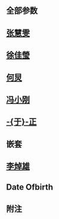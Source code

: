 {{Template test cases notice}}

== 全部参数 ==
{{Testcase table
|前綴尊稱 =  &#123;&#123;{前綴尊稱}&#125;&#125;
|姓名 =  &#123;&#123;{姓名}&#125;&#125;
|後綴尊稱 =  &#123;&#123;{後綴尊稱}&#125;&#125;
|類型 = 藝人
|圖片 = Pessoa Neutra.svg
|圖片尺寸 = 220px
|補正 = no
|圖片替代 = &#123;&#123;{圖片替代}&#125;&#125;
|圖片簡介 = &#123;&#123;{圖片簡介}&#125;&#125;
|本名 = &#123;&#123;{本名}&#125;&#125;
|外文名 = &#123;&#123;{外文名}&#125;&#125;
|外文 = &#123;&#123;{外文}&#125;&#125;
|羅馬拼音 = &#123;&#123;{羅馬拼音}&#125;&#125;
|英文名 = &#123;&#123;{英文名}&#125;&#125;
|暱稱 = &#123;&#123;{暱稱}&#125;&#125;
|其他藝名 = &#123;&#123;{其他藝名}&#125;&#125;
|國籍 = &#123;&#123;{國籍}&#125;&#125;
|永久居留權 = &#123;&#123;{永久居留權}&#125;&#125;
|民族 = &#123;&#123;{民族}&#125;&#125;
|籍貫 = &#123;&#123;{籍貫}&#125;&#125;
|出生名 = &#123;&#123;{出生名}&#125;&#125;
|出生日期 = &#123;&#123;{出生日期}&#125;&#125;
|出生地點 = &#123;&#123;{出生地點}&#125;&#125;
|逝世日期 =  &#123;&#123;{逝世日期}&#125;&#125;
|逝世地點 = &#123;&#123;{逝世地點}&#125;&#125;
|死因 = &#123;&#123;{死因}&#125;&#125;
|墓地 = &#123;&#123;{墓地}&#125;&#125;
|墓地座標 = &#123;&#123;{墓地座標}&#125;&#125;
|居住地 = &#123;&#123;{居住地}&#125;&#125;
|職業 = &#123;&#123;{職業}&#125;&#125;
|語言 = &#123;&#123;{語言}&#125;&#125;
|教育程度 = &#123;&#123;{教育程度}&#125;&#125;
|母校 = &#123;&#123;{母校}&#125;&#125;
|宗教信仰 = &#123;&#123;{宗教信仰}&#125;&#125;
|配偶 = &#123;&#123;{配偶}&#125;&#125;
|兒女 = &#123;&#123;{兒女}&#125;&#125;
|父母 = &#123;&#123;{父母}&#125;&#125;
|親屬 = &#123;&#123;{親屬}&#125;&#125;
|音樂類型 = &#123;&#123;{音樂類型}&#125;&#125;
|演奏樂器 = &#123;&#123;{演奏樂器}&#125;&#125;
|出道地點 = &#123;&#123;{出道地點}&#125;&#125;
|出道日期 = &#123;&#123;{出道日期}&#125;&#125;
|出道作 = &#123;&#123;{出道作}&#125;&#125;
|代表作 = &#123;&#123;{代表作}&#125;&#125;
|著名角色 = &#123;&#123;{著名角色}&#125;&#125;
|活躍年代 = &#123;&#123;{活躍年代}&#125;&#125;
|唱片公司 = &#123;&#123;{唱片公司}&#125;&#125;
|經紀公司 = &#123;&#123;{經紀公司}&#125;&#125;
|簽名 = Example title.svg
|簽名大小 = 150px
|簽名替代 = &#123;&#123;{簽名替代}&#125;&#125;
|網站 = &#123;&#123;{網站}&#125;&#125;
|相關團體 = &#123;&#123;{相關團體}&#125;&#125;
|module = &#123;&#123;{module}&#125;&#125;
|module2 = &#123;&#123;{module2}&#125;&#125;
|module3 = &#123;&#123;{module3}&#125;&#125;
|module4 = &#123;&#123;{module4}&#125;&#125;
|module5 = &#123;&#123;{module5}&#125;&#125;
|module6 = &#123;&#123;{module6}&#125;&#125;
|IMDb = &#123;&#123;{IMDb}&#125;&#125;
|現任成員 = &#123;&#123;{現任成員}&#125;&#125;
|過往成員 = &#123;&#123;{過往成員}&#125;&#125;
|著名樂器 = &#123;&#123;{著名樂器}&#125;&#125;
|academyawards = &#123;&#123;{academyawards}&#125;&#125;
|cannesfilmawards = &#123;&#123;{cannesfilmawards}&#125;&#125;
|afiawards = &#123;&#123;{afiawards}&#125;&#125;
|arielaward = &#123;&#123;{arielaward}&#125;&#125;
|baftaawards = &#123;&#123;{baftaawards}&#125;&#125;
|cesarawards = &#123;&#123;{cesarawards}&#125;&#125;
|emmyawards = &#123;&#123;{emmyawards}&#125;&#125;
|filmfareawards = &#123;&#123;{filmfareawards}&#125;&#125;
|geminiawards = &#123;&#123;{geminiawards}&#125;&#125;
|goldenglobeawards = &#123;&#123;{goldenglobeawards}&#125;&#125;
|goldenraspberryawards = &#123;&#123;{goldenraspberryawards}&#125;&#125;
|goyaawards = &#123;&#123;{goyaawards}&#125;&#125;
|grammyawards = &#123;&#123;{grammyawards}&#125;&#125;
|hongkongfilmawards = &#123;&#123;{hongkongfilmawards}&#125;&#125;
|olivierawards = &#123;&#123;{olivierawards}&#125;&#125;
|iftaawards = &#123;&#123;{iftaawards}&#125;&#125;
|imageaward = &#123;&#123;{imageaward}&#125;&#125;
|nationalfilmawards = &#123;&#123;{nationalfilmawards}&#125;&#125;
|sagawards = &#123;&#123;{sagawards}&#125;&#125;
|tonyawards = &#123;&#123;{tonyawards}&#125;&#125;
|goldenbauhiniaawards = &#123;&#123;{goldenbauhiniaawards}&#125;&#125;
|hkfcsawards = &#123;&#123;{hkfcsawards}&#125;&#125;
|asianfilmawards = &#123;&#123;{asianfilmawards}&#125;&#125;
|goldenhorseawards = &#123;&#123;{goldenhorseawards}&#125;&#125;
|huabiaoawards = &#123;&#123;{huabiaoawards}&#125;&#125;
|goldenroosterawards = &#123;&#123;{goldenroosterawards}&#125;&#125;
|hundredflowersawards = &#123;&#123;{hundredflowersawards}&#125;&#125;
|goldeneagleawards = &#123;&#123;{goldeneagleawards}&#125;&#125;
|flyingapsarasawards = &#123;&#123;{flyingapsarasawards}&#125;&#125;
|rthktop10goldsongsawards = &#123;&#123;{rthktop10goldsongsawards}&#125;&#125;
|goldenmelodyawards = &#123;&#123;{goldenmelodyawards}&#125;&#125;
|mtvasiaawards = &#123;&#123;{mtvasiaawards}&#125;&#125;
|ntsawards = &#123;&#123;{ntsawards}&#125;&#125;
|chinamusicawards = &#123;&#123;{chinamusicawards}&#125;&#125;
|goldenbellawards = &#123;&#123;{goldenbellawards}&#125;&#125;
|tvbanniversaryawards = &#123;&#123;{tvbanniversaryawards}&#125;&#125;
|magnoliaawards = &#123;&#123;{magnoliaawards}&#125;&#125;
|asiantvawards = &#123;&#123;{asiantvawards}&#125;&#125;
|rainbowawards = &#123;&#123;{rainbowawards}&#125;&#125;
|tokyofilmawards = &#123;&#123;{tokyofilmawards}&#125;&#125;
|yokohamafilmawards = &#123;&#123;{yokohamafilmawards}&#125;&#125;
|japanacademyawards = &#123;&#123;{japanacademyawards}&#125;&#125;
|japanesefilmcreticsawards = &#123;&#123;{japanesefilmcreticsawards}&#125;&#125;
|mainichifilmawards = &#123;&#123;{mainichifilmawards}&#125;&#125;
|blueribbonawards = &#123;&#123;{blueribbonawards}&#125;&#125;
|hochifilmawards = &#123;&#123;{hochifilmawards}&#125;&#125;
|kinemajunpotop10awards = &#123;&#123;{kinemajunpotop10awards}&#125;&#125;
|grandbellawards = &#123;&#123;{grandbellawards}&#125;&#125;
|bluedragonfilmawards = &#123;&#123;{bluedragonfilmawards}&#125;&#125;
|paeksangartsawards = &#123;&#123;{paeksangartsawards}&#125;&#125;
|獎項 = &#123;&#123;{獎項}&#125;&#125;
}}

== [[张慧雯 (中国演员)|张慧雯]] ==
{{Testcase table
|姓名 = 张慧雯
|类型 = 女演员
|图片 = 
|图片尺寸 = 
|图片简介 = 新谋女郎张慧雯
|本名 = 
|外文名 = 
|外文 = 
|罗马拼音 = Zhang Huiwen
|英文名 = 
|昵称 = 小豹雯
|其他艺名 = 
|国籍 = {{PRC}}
|民族 = [[汉族]]
|籍贯 = {{CHN}}[[江西省]][[鹰潭市]]
|出生日期 = {{birth date and age|1993|9|13}}
|出生地点 = {{CHN}}[[江西省]][[鹰潭市]]
|逝世日期 = 
|逝世地点 = 
|职业 = [[演员]]
|语言 = [[普通话]]、[[鹰潭话]]
|教育程度 = [[大学]][[本科教育|本科]]
|母校 = [[北京舞蹈学院]]（2010-2014年）
|宗教信仰 = 
|配偶 = 
|儿女 = 
|父母 = 
|亲属 = 
|音乐类型 = 
|演奏乐器 = 
|出道地点 = {{CHN}}[[北京市]]
|出道日期 = 2014年4月21日
|出道作 = 《[[归来 (电影)|归来]]》
|代表作 = 《[[归来 (电影)|归来]]》<br />《[[栀子花开 (电影)|栀子花开]]》
|著名角色 = 丹丹、言蹊
|活跃年代 = 2014年 - 至今
|唱片公司 = 
|经纪公司 = [[乐视影业]]（2014年至今）
|签名 = 
|签名大小 = 
|签名替代 = 
|网站 = 
|相关团体 = 
|module = 
|module2 = 
|module3 = 
|module4 = 
|module5 = 
|module6 = 
|IMDb = 6517324
|现任成员 = 
|过往成员 = 
|著名乐器 = 
|asianfilmawards = {{奖项|最佳新人|2015年|《[[归来 (电影)|归来]]》|丹丹}}
|奖项 = 
}}

== [[徐佳瑩]] ==
{{Testcase table
|姓名 = 徐佳瑩
|類型 = 女歌手
|圖片 = 20110927 杭州搜狐音樂會-徐佳瑩-彩排.jpg
|圖片尺寸 = 
|補正 = yes
|圖片簡介 = 綵排中的徐佳瑩，攝於2011年杭州搜狐音樂會
|本名 = 
|外文名 = 
|外文 = 
|羅馬拼音 = 
|英文名 = LaLa Hsu<ref>[http://tw.kkbox.com/artist/tP8quSoSplyft8w0F07hn08J-index-1.html 徐佳瑩 (Lala Hsu) 個人檔案與歷年專輯 - KKBOX]</ref>
|暱稱 = 拉拉、白馬公主、星光才女、唱作精靈
|其他藝名 = 
|國籍 = {{ROC-TWN}}
|民族 = 
|籍貫 = 
|出生日期 = {{Birth date and age|1984|12|20}}
|出生地點 = {{TWN}}[[臺中市]]
|逝世日期 = 
|逝世地點 = 
|職業 = [[歌手]]、[[作曲人]]、[[作詞人]]（出道後）<br>[[臺中榮民總醫院]][[護理師]]（出道前）
|語言 = [[華語]]、[[英語]]、基本[[臺語]]
|教育程度 = [[中臺科技大學]]護理系畢業
|母校 = 
|宗教信仰 = [[基督教]]
|配偶 = 
|兒女 = 
|父母 = 
|親屬 = 
|音樂類型 = [[華語流行音樂]]
|演奏樂器 = [[吉他]]、[[爵士鼓]]、[[鋼琴]]
|出道地點 = 
|出道日期 = 
|出道作 = 
|代表作 = 《身騎白馬》《失落沙洲》《出口》<br/>《一樣的月光》《極限》《你敢不敢》<br/>《尋人啟事》《突然好想你》
|著名角色 = 
|活躍年代 = 2008年至今
|唱片公司 = [[亞神音樂娛樂]]
|經紀公司 = [[亞神音樂娛樂]]
|簽名 = 
|簽名大小 = 
|簽名替代 = 
|網站 = {{URL|https://www.facebook.com/LaLa徐佳瑩-128618240509551/|LaLa徐佳瑩FB官方粉絲專頁}}
|相關團體 = [[星光三班]]
|IMDb = 6030859
|現任成員 = 
|過往成員 = 
|著名樂器 = 
|goldenmelodyawards = {{awards|award=最佳新人獎 |year=2010年 |title=《[[LaLa首張創作專輯]]》 }}
|獎項 = 
}}

== [[何炅]] ==
{{Testcase table
|姓名 = 何炅
|类型 = 节目主持
|图片 = Happy Camp (variety show) 1.jpg
|补正 = yes
|图片简介 = 2009年7月于快乐大本营，右起第二位为何炅
|罗马拼音 = He Jiong
|昵称 = 炅炅、何老师、游戏王、老大、搜证王、何首污、何三岁
|国籍 = {{PRC}}
|民族 = [[汉族]]
|出生日期 = {{birth date and age|1974|4|28}}
|出生地点 = {{CHN}}[[湖南省]][[长沙市]][[雨花区]]
|职业 = 主持人、教师、歌手、演员、作家、导演
|语言 = 普通话、阿拉伯语、英语
|教育程度 = [[北京外国语大学]]阿拉伯语系毕业
|出道地点 = {{CHN}}[[北京市]]
|出道日期 = 1995年
|出道作 = 《[[大风车]]》
|代表作 = 《[[快乐大本营]]》
|活跃年代 = 1995年至今
|IMDb = 4620622
}}

== [[冯小刚]] ==
{{Testcase table
|姓名 = 冯小刚
|类型 = 导演
|罗马拼音 = Feng Xiaogang
|国籍 = {{PRC}}
|民族 = [[汉族]]
|籍贯 = [[湖南省|湖南]][[湘潭地区|湘潭]]
|出生日期 = {{birth date and age|1958|3|18}}
|出生地点 = {{CHN}}[[北京市]]
|职业 = 导演、演员
|教育程度 = 高中
|配偶 = 张娣（? 年结婚；1999年离婚）<ref>{{cite news|title=冯小刚前妻张娣照片被曝光 气质优雅不输现任徐帆|url=http://www.cq.xinhuanet.com/2015-01/30/c_1114197717.htm|publisher=新华网}}</ref><br />{{marriage|[[徐帆 (演员)|徐帆]]|1999}}
|儿女 = 冯思羽（{{age|1990|9|28}}岁）
|代表作 = 
* 《[[集结号]]》
* 《[[甲方乙方]]》
* 《[[天下无贼]]》
* 《[[唐山大地震 (电影)|唐山大地震]]》
* 《[[非诚勿扰 (电影)|非诚勿扰]]》
* 《[[一九四二]]》
* 《[[老炮儿]]》
|活跃年代 = 1984年至今
|经纪公司 = [[华谊兄弟]]
|IMDb = 0271815
|asianfilmawards = '''最高票房導演'''<br>2010年 《[[唐山大地震 (電影)|唐山大地震]]》
|goldenhorseawards = '''最佳改編劇本'''<br>2004年 《[[天下无贼]]》 <Br> '''[[金馬獎最佳男主角|最佳男主角]]'''<br>2015年 《[[老炮儿]]》<br>'''最佳导演'''<br>2016年 《[[我不是潘金莲]]》
|goldenroosterawards = '''最佳導演'''<Br>2009年 《[[集結號]]》
|hundredflowersawards = '''最佳導演'''<Br>2008年 《[[集結號]]》<br>2010年 《[[非诚勿扰 (电影)|非诚勿扰]]》<br>2012年 《[[唐山大地震 (電影)|唐山大地震]]》
}}

== [[于正|-{于}-正]] ==
{{Testcase table
|姓名 = -{于}-正
|類型 = 编剧 
|圖片 = 
|圖片尺寸 = 
|圖片簡介 = 
|本名 = 余征
|外文名 = 
|外文 =  
|羅馬拼音 = Yu Zheng
|英文名 = 
|暱稱 = -{于}-妈、-{于}-抄抄
|其他藝名 = 
|國籍 = {{PRC}}
|民族 = [[汉族]]
|籍貫 = 
|出生日期 = {{birth date and age|1978|2|28}}
|出生地點 = {{CHN}}[[浙江省]][[海宁市]]
|逝世日期 = 
|逝世地點 = 
|職業 = 编剧、制片人
|語言 = [[普通话]]
|教育程度 = 
|配偶 = 
|兒女 = 
|父母 = 
|音樂類型 = 
|演奏樂器 = 
|出道地點 = 
|出道作 = 
|出道日期 = 
|代表作 = 
|活躍年代 = 
|唱片公司 = 
|經紀公司 = [[欢娱影视]](前名:于正工作室)
|網站 = 
|相關團體 = 
|IMDb = 5078747
|現任成員 = 
|過往成員 = 
|asiantvawards = {{awards|award=最佳编剧|year=2011年|title=《[[宫 (2011年电视剧)|宫]]》}}
|awards = {{awards|name=[[中美电影节]]|award=中国电视剧最佳编剧|year=2014年|title=《[[笑傲江湖 (2013年电视剧)|笑傲江湖]]》}}
}}

== 嵌套{{tl|Infobox comedian}} ==
{{Testcase table
|姓名 = 黄西
|类型 = 节目主持
|图片 = Comedian Joe Wong.jpg
|图片简介 = 2009年的黄西
|罗马拼音 = Huang Xi
|英文名 = Joe Wong
|国籍 = {{PRC}}{{small|（1970－2008年）}}<br />{{USA}}{{small|（2008年至今）}}
|民族 = [[中国朝鲜族|朝鲜族]]
|出生日期 = {{birth date and age|1970|4|20}}
|出生地点 = {{CHN}}[[吉林省]][[白山市]]
|职业 = 喜剧演员、主持人
|教育程度 = 博士
|母校 = [[德克萨斯州]][[莱斯大学]]
|配偶 = 金研
|儿女 = 1
|代表作 = 《是真的吗》
|活跃年代 = 2001年至今
|网站 = {{URL|www.joewongcomedy.com}}
|module = {{Infobox comedian
| embed = yes
| medium = [[单口喜剧]]
| genre = [[冷面笑匠]]、[[挖苦]]、观察喜剧、[[讽刺]]
| subject = [[流行文化]]、[[日常生活]]、[[婚姻]]、自嘲、种族偏见
}}
|IMDb = 3465008
}}

== [[李焯雄]] ==
{{Testcase table
|姓名 = 李焯雄
|類型 = 作詞人
|圖片 = 
|本名 = 
|英文名 = Francis Lee
|音樂類型 = [[華語流行]]
|職業 = [[作詞人]]、作家、[[作者|創意人]]、[[音樂專輯|唱片]]企宣統籌、音樂製作人
|演奏樂器 = 
|活躍年代 = 
|唱片公司 = 
|經紀公司 = 
|相關團體 = 
|網站 = {{URL|http://www.lizhuoxiong.net|同名同姓的李焯雄}}
|獎項 = [[金曲獎]]「[[最佳作詞人獎 (金曲獎)|最佳作詞人獎]]」
}}

== Date Ofbirth ==
{{Testcase table
|姓名 = Date Ofbirth
|类型 = 艺人
|出生日期 = {{birth date and age|1994|10|26}}
|出生地点 = {{CHN}}[[湖北省]][[武汉市]]
}}

{{Testcase table
|姓名 = Date Ofbirth
|类型 = 艺人
|生年 = 1994
|生月 = 10
|生日 = 26
|出生地点 = {{CHN}}[[湖北省]][[武汉市]]
}}


{{Testcase table
|姓名 = Date Ofbirth
|类型 = 艺人
|生月 = 10
|生日 = 26
|出生地点 = {{CHN}}[[湖北省]][[武汉市]]
}}


{{Testcase table
|姓名 = Date Ofbirth
|类型 = 艺人
|生年 = 1994
|出生地点 = {{CHN}}[[湖北省]][[武汉市]]
}}

== 附注 ==
{{reflist}}